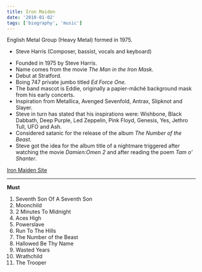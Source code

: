 ```yaml
---
title: Iron Maiden
date: '2010-01-02'
tags: ['biography', 'music']
---
```


English Metal Group (Heavy Metal) formed in 1975.

- Steve Harris (Composer, bassist, vocals and keyboard)

* Founded in 1975 by Steve Harris. 
* Name comes from the movie *The Man in the Iron Mask*. 
* Debut at Stratford. 
* Boing 747 private jumbo titled *Ed Force One*.
* The band mascot is Eddie, originally a papier-mâché background mask from his early concerts. 
* Inspiration from Metallica, Avenged Sevenfold, Antrax, Slipknot and Slayer.
* Steve in turn has stated that his inspirations were: Wishbone, Black Dabbath, Deep Purple, Led Zeppelin, Pink Floyd, Genesis, Yes, Jethro Tull, UFO and Ash.
* Considered satanic for the release of the album *The Number of the Beast*. 
* Steve got the idea for the album title of a nightmare triggered after watching the movie *Damien:Omen 2* and after reading the poem *Tam o' Shanter*.

[Iron Maiden Site](http://www.ironmaiden.com)

***

**Must**

1. Seventh Son Of A Seventh Son
2. Moonchild
3. 2 Minutes To Midnight
4. Aces High
5. Powerslave 
6. Run To The Hills
7. The Number of the Beast
8. Hallowed Be Thy Name
9. Wasted Years
10. Wrathchild
11. The Trooper